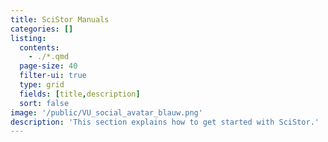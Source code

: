 ```yaml
---
title: SciStor Manuals
categories: []
listing:
  contents: 
    - ./*.qmd
  page-size: 40
  filter-ui: true
  type: grid
  fields: [title,description]
  sort: false
image: '/public/VU_social_avatar_blauw.png'
description: 'This section explains how to get started with SciStor.'
---
```

